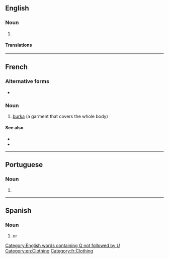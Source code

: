 ==English==

===Noun===
{{en-noun}}

# {{alternative spelling of|burka|lang=en}}

====Translations====
{{trans-see|burka}}

[[Category:English words containing Q not followed by U]]
[[Category:en:Clothing]]

----

==French==
{{wikipedia|lang=fr}}

===Alternative forms===
* {{l|fr|burka}}

===Noun===
{{fr-noun|f}}

# [[burka]] (a garment that covers the whole body)

====See also====
* {{l|fr|niqab}}
* {{l|fr|hijab}}

[[Category:fr:Clothing]]

----

==Portuguese==

===Noun===
{{pt-noun|f|s}}

# {{alternative spelling of|burca|lang=pt}}

----

==Spanish==

===Noun===
{{es-noun|m}}

# {{l|en|burqa}} or {{l|en|burka}}